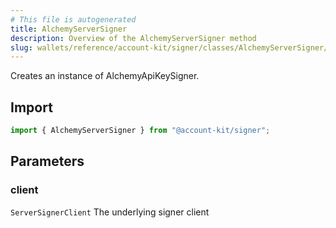 ```yaml
---
# This file is autogenerated
title: AlchemyServerSigner
description: Overview of the AlchemyServerSigner method
slug: wallets/reference/account-kit/signer/classes/AlchemyServerSigner/constructor
---
```


Creates an instance of AlchemyApiKeySigner.

## Import

```ts
import { AlchemyServerSigner } from "@account-kit/signer";
```

## Parameters

### client

`ServerSignerClient`
The underlying signer client
